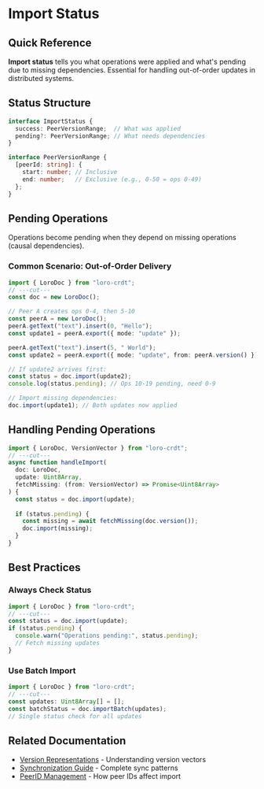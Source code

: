 # Import Status

## Quick Reference

**Import status** tells you what operations were applied and what's pending due to missing dependencies. Essential for handling out-of-order updates in distributed systems.

## Status Structure

```ts
interface ImportStatus {
  success: PeerVersionRange;  // What was applied
  pending?: PeerVersionRange; // What needs dependencies
}

interface PeerVersionRange {
  [peerId: string]: {
    start: number; // Inclusive
    end: number;   // Exclusive (e.g., 0-50 = ops 0-49)
  };
}
```


## Pending Operations

Operations become pending when they depend on missing operations (causal dependencies).

### Common Scenario: Out-of-Order Delivery

```ts twoslash
import { LoroDoc } from "loro-crdt";
// ---cut---
const doc = new LoroDoc();

// Peer A creates ops 0-4, then 5-10
const peerA = new LoroDoc();
peerA.getText("text").insert(0, "Hello");
const update1 = peerA.export({ mode: "update" });

peerA.getText("text").insert(5, " World");
const update2 = peerA.export({ mode: "update", from: peerA.version() });

// If update2 arrives first:
const status = doc.import(update2);
console.log(status.pending); // Ops 10-19 pending, need 0-9

// Import missing dependencies:
doc.import(update1); // Both updates now applied
```

## Handling Pending Operations

```ts twoslash
import { LoroDoc, VersionVector } from "loro-crdt";
// ---cut---
async function handleImport(
  doc: LoroDoc,
  update: Uint8Array,
  fetchMissing: (from: VersionVector) => Promise<Uint8Array>
) {
  const status = doc.import(update);
  
  if (status.pending) {
    const missing = await fetchMissing(doc.version());
    doc.import(missing);
  }
}
```


## Best Practices

### Always Check Status
```ts twoslash
import { LoroDoc } from "loro-crdt";
// ---cut---
const status = doc.import(update);
if (status.pending) {
  console.warn("Operations pending:", status.pending);
  // Fetch missing updates
}
```

### Use Batch Import
```ts twoslash
import { LoroDoc } from "loro-crdt";
// ---cut---
const updates: Uint8Array[] = [];
const batchStatus = doc.importBatch(updates);
// Single status check for all updates
```

## Related Documentation

- [Version Representations](./version_representations) - Understanding version vectors
- [Synchronization Guide](../user-guide/sync) - Complete sync patterns
- [PeerID Management](./peerid_management) - How peer IDs affect import
